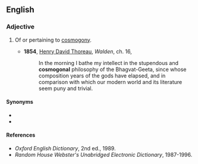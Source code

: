 ==English==

===Adjective===
{{en-adj|-}}

# {{label|en|archaic}} Of or pertaining to [[cosmogony]].
#* '''1854''', [[w:Henry_David_Thoreau|Henry David Thoreau]], ''Walden'', ch. 16,
#*: In the morning I bathe my intellect in the stupendous and '''cosmogonal''' philosophy of the Bhagvat-Geeta, since whose composition years of the gods have elapsed, and in comparison with which our modern world and its literature seem puny and trivial.

====Synonyms====
* {{l|en|cosmogonic}}
* {{l|en|cosmogonical}}

====References====
* ''Oxford English Dictionary'', 2nd ed., 1989.
* ''Random House Webster's Unabridged Electronic Dictionary'', 1987-1996.